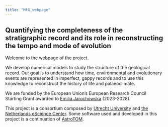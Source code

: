 ```yaml
---
title: "MtG_webpage"
---
```


## Quantifying the completeness of the stratigraphic record and its role in reconstructing the tempo and mode of evolution 

Welcome to the webpage of the project. 

We develop numerical models to study the structure of the geological record.
Our goal is to understand how time, environmental and evolutionary events are represented in imperfect, gappy records and to use this knowledge to reconstruct the history of life and palaeoclimate.

We are funded by the European Union's European Research Council Starting Grant awarded to [Emilia Jarochowska](https://www.uu.nl/staff/EBJarochowska) (2023-2028).

This project is a consortium composed by [Utrecht University](https://www.uu.nl/en/research/department-of-earth-sciences) and [the Netherlands eScience Center](https://www.esciencecenter.nl/). Some software used and developed in this project is a continuation of [AstroTOM](https://github.com/astro-turing).
